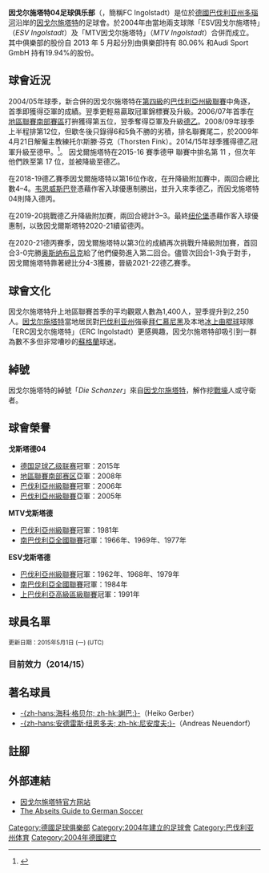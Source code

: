 {{noteTA|G1=足球|G2=德甲|1=zh-hans:因戈尔施塔特; zh-tw:因戈斯塔特; zh-hk:恩高斯達特}}
{{Football club infobox
| clubname      = 恩高斯達特<br /> ''FC Ingolstadt''
| image         = FC Ingolstadt 04 logo.svg
| image_size    = 170px
| fullname      = 因戈尔施塔特2004足球俱乐部<br />Fußball-Club Ingolstadt 04 e.V
| nickname      = ''Die Schanzer'' 
| founded       = 2004年 
| ground        = [[奧迪體育公園|奧迪體育公園]]
| city          = [[因戈尔施塔特|因戈尔施塔特]] 
| capacity      = 16,500人 
| chairman      = [[Peter_Jackwerth|Peter Jackwerth]]
| manager       = [[Roberto_Pätzold|Roberto Pätzold]]
| league        = [[德國足球丙級聯賽|德國足球丙級聯賽]]
| season        = [[2021年至2022年德國足球乙級聯賽|2021–22]]
| position      = 德乙，第 18 位（降班）
| shirtsupplier = {{PUMA}} 
| shirtsponsors = [[PROSIS_GmbH|PROSIS GmbH]]
| pattern_la1     = _ingolstadt2021h
| pattern_b1      = _ingolstadt2021h
| pattern_ra1     = _ingolstadt2021h
| pattern_sh1 = 
| pattern_so1 = 
| leftarm1    = FF0000
| body1       = FF0000
| rightarm1   = FF0000
| shorts1     = FF0000
| socks1      = FF0000
| pattern_la2     = _pumafinal21b
| pattern_b2      = _pumafinal21b
| pattern_ra2     = _pumafinal21b
| pattern_sh2 = 
| pattern_so2 = 
| leftarm2    = FFFFFF
| body2       = FFFFFF
| rightarm2   = FFFFFF
| shorts2     = 000000
| socks2      = 000000
| pattern_la3     = _pumafinalg21w
| pattern_b3      = _pumafinalg21w
| pattern_ra3     = _pumafinalg21w
| pattern_sh3 = 
| pattern_so3 = 
| leftarm3    = FFFFFF
| body3       = 333333
| rightarm3   = FFFFFF
| shorts3     = FFFFFF
| socks3      = FFFFFF
}}
'''因戈尔施塔特04足球俱乐部'''（{{lang-de|Fußball-Club Ingolstadt 04 e.V}}，簡稱FC Ingolstadt）是位於[[德國|德國]][[巴伐利亚州|巴伐利亚州]][[多瑙河|多瑙河]]沿岸的[[因戈尔施塔特|因戈尔施塔特]]的足球會。於2004年由當地兩支球隊「ESV因戈尔施塔特」（''ESV Ingolstadt''）及「MTV因戈尔施塔特」（''MTV Ingolstadt''）合併而成立。
其中俱樂部的股份自 2013 年 5 月起分別由俱樂部持有 80.06% 和Audi Sport GmbH 持有19.94%的股份。

== 球會近況 ==
2004/05年球季，新合併的因戈尔施塔特在[[德國足球聯賽系統|第四級]]的[[德國足球巴伐利亞州級聯賽|巴伐利亞州級聯賽]]中角逐，首季即獲得亞軍的成績。翌季更輕易贏取冠軍錦標賽及升級。2006/07年首季在[[德國足球地區聯賽|地區聯賽南部賽區]]打拚獲得第五位，翌季奪得亞軍及升級[[德乙|德乙]]。2008/09年球季上半程排第12位，但歇冬後只錄得6和5負不勝的劣積，排名聯賽尾二，於2009年4月21日解僱主教練托尔斯滕·芬克（Thorsten Fink）。2014/15年球季獲得德乙冠軍升級至德甲。<ref>{{cite news |language=zh-hans |url=http://www.dfo.cn/dfo/show.asp?id=9075 |title=后半程未尝胜绩 因戈尔施塔特解雇芬克 |publisher=德国足球在线网站 |date=2009-04-22 |accessdate=2009-04-23 }}{{dead link|date=2017年12月 |bot=InternetArchiveBot |fix-attempted=yes }}</ref>。
因戈爾施塔特在2015-16 賽季德甲
聯賽中排名第 11 ，但次年他們跌至第 17 位，並被降級至德乙。

在2018-19德乙賽季因戈爾施塔特以第16位作收，在升降級附加賽中，兩回合總比數4–4。[[韦恩威斯巴登|韦恩威斯巴登]]憑藉作客入球優惠制勝出，並升入來季德乙，而因戈施塔特04則降入德丙。

在2019-20挑戰德乙升降級附加賽，兩回合總計3–3。最終[[纽伦堡足球俱乐部|纽伦堡]]憑藉作客入球優惠制，以致因戈爾斯塔特2020-21續留德丙。

在2020-21德丙賽季，因戈爾施塔特以第3位的成績再次挑戰升降級附加賽，首回合3-0完勝[[奥斯纳布吕克体育俱乐部|奥斯纳布吕克]]給了他們優勢進入第二回合。儘管次回合1-3負于對手，因戈爾施塔特靠著總比分4-3獲勝，晉級2021-22德乙賽季。

== 球會文化 ==
因戈尔施塔特升上地區聯賽首季的平均觀眾人數為1,400人，翌季提升到2,250人。[[因戈尔施塔特|因戈尔施塔特]]當地居民對[[巴伐利亚州|巴伐利亚州]]強豪[[拜仁慕尼黑足球俱乐部|拜仁慕尼黑]]及本地[[冰上曲棍球|冰上曲棍球]]球隊「ERC因戈尔施塔特」（ERC Ingolstadt）更感興趣，因戈尔施塔特卻吸引到一群為數不多但非常嘈吵的[[蘇格蘭|蘇格蘭]]球迷。

== 綽號 ==
因戈尔施塔特的綽號「''Die Schanzer''」來自[[因戈尔施塔特|因戈尔施塔特]]，解作挖[[堑壕战|戰壕]]人或守衛者。

== 球會榮譽 ==
'''戈斯塔德04'''
*[[德国足球乙级联赛|德国足球乙级联赛]]冠軍：2015年
*[[德國足球地區聯賽|地區聯賽南部赛区]]亞軍：2008年
*[[德國足球巴伐利亞州級聯賽|巴伐利亞州級聯賽]]冠軍：2006年
*[[德國足球巴伐利亞州級聯賽|巴伐利亞州級聯賽]]亞軍：2005年

'''MTV戈斯塔德'''
*[[德國足球巴伐利亞州級聯賽|巴伐利亞州級聯賽]]冠軍：1981年
*[[德國足球南巴伐利亞全國聯賽|南巴伐利亞全國聯賽]]冠軍：1966年、1969年、1977年

'''ESV戈斯塔德'''
*[[德國足球巴伐利亞州級聯賽|巴伐利亞州級聯賽]]冠軍：1962年、1968年、1979年
*[[德國足球南巴伐利亞全國聯賽|南巴伐利亞全國聯賽]]冠軍：1984年
*[[德國足球上巴伐利亞高級區級聯賽|上巴伐利亞高級區級聯賽]]冠軍：1991年

==球員名單==
<small>更新日期：2015年5月1日 (一) (UTC)</small>
===目前效力（2014/15）===
{{Fs start}}
{{Fs player|no= 1|nat= AUT |name=[[拉馬辛·奧斯簡|拉馬辛·奧斯簡]]|pos=GK}}
{{Fs player|no= 2|nat= DEN |name=[[里安·謝臣|里安·謝臣]]|pos=DF}}
{{Fs player|no= 4|nat= CRO |name=[[安德列·米積杜域|安德列·米積杜域]]|pos=DF}}
{{Fs player|no= 5|nat= GER |name=[[班捷文·侯比拿|班捷文·侯比拿]]|pos=DF}}
{{Fs player|no= 6|nat= USA |name=[[艾法度·摩拉利斯|艾法度·摩拉利斯]]|pos=MF}}
{{Fs player|no= 7|nat= AUS |name=[[馬菲·歷基|馬菲·歷基]]|pos=FW}}
{{Fs player|no= 8|nat= BRA |name=[[羅渣·比拿度|羅渣·比拿度]]|pos=MF}}
{{Fs player|no= 9|nat= GER |name=[[摩列斯·赫特文|摩列斯·赫特文]]|pos=FW}}
{{Fs player|no=10|nat= GER |name=[[柏斯高·哥斯|柏斯高·哥斯]]|pos=MF}}
{{Fs player|no=11|nat= CZE |name=[[湯馬士·柏赫特|湯馬士·柏赫特]]|pos=FW}}
{{Fs player|no=13|nat= GER |name=[[米高·辛特|米高·辛特]]|pos=DF}}
{{Fs player|no=14|nat= GER |name=[[史提芬·歷斯|史提芬·歷斯]]|pos=MF}}
{{Fs player|no=15|nat= BRA |name=[[丹尼路·迪奧度奴·蘇亞雷斯|丹尼路·迪奧度奴·蘇亞雷斯]]|pos=DF}}
{{Fs player|no=16|nat= AUT |name=[[盧卡斯·軒達施亞|盧卡斯·軒達施亞]]|pos=FW}}
{{Fs mid}}
{{Fs player|no=18|nat= GER |name=[[基斯甸·艾格拿|基斯甸·艾格拿]]|pos=FW}}
{{Fs player|no=19|nat= GER |name=麥斯·基斯甸臣|pos=MF}}
{{Fs player|no=20|nat= KAZ |name=[[干斯坦汀·安基爾|干斯坦汀·安基爾]]|pos=DF}}
{{Fs player|no=21|nat= GER |name=[[丹尼·達哥斯達|丹尼·達哥斯達]]|pos=DF}}
{{Fs player|no=22|nat= GER |name=[[史提芬·尹倫韋治|史提芬·尹倫韋治]]|pos=MF}}
{{Fs player|no=23|nat= GER |name=[[羅拔·包亞|羅拔·包亞]]|pos=MF}}
{{Fs player|no=25|nat= GER |name=[[卡爾軒斯·納比|卡爾軒斯·納比]]|pos=FW}}
{{Fs player|no=26|nat= GER |name=[[拉夫·根利殊|拉夫·根利殊]]|pos=DF}}
{{Fs player|no=28|nat= GER |name=[[托比亞斯·利維斯|托比亞斯·利維斯]]|pos=DF}}
{{Fs player|no=30|nat= GER |name=[[湯馬士·柏拉度|湯馬士·柏拉度]]|pos=MF}}
{{Fs player|no=33|nat= GER |name=[[安達·韋斯|安達·韋斯]]|pos=GK}}
{{Fs player|no=34|nat= CMR |name=[[馬雲·麥迪比|馬雲·麥迪比]]|pos=MF}}
{{Fs player|no=36|nat= ISR |name=[[艾莫·高漢|艾莫·高漢]]|pos=MF}}
{{Fs player|no=39|nat= GER |name=基斯甸·柯達治|pos=GK}}
{{Fs end}}

== 著名球員 ==
*[[海科·格贝尔|-{zh-hans:海科·格贝尔; zh-hk:謝巴;}-]]（Heiko Gerber）
*[[安德雷斯·纽恩多夫|-{zh-hans:安德雷斯·纽恩多夫; zh-hk:尼安度夫;}-]]（Andreas Neuendorf）

== 註腳 ==
{{Reflist}}

== 外部連結 ==
*[https://web.archive.org/web/20120204133659/http://www.fcingolstadt.de/ 因戈尔施塔特官方网站]
*[https://web.archive.org/web/20060128080156/http://abseits-soccer.com/clubs/ingol-fc.html The Abseits Guide to German Soccer]

{{恩高斯達特球員名單}}
{{德国足球甲级联赛}}

{{DEFAULTSORT:Ingolstadt, FC}}
[[Category:德國足球俱樂部|Category:德國足球俱樂部]]
[[Category:2004年建立的足球會|Category:2004年建立的足球會]]
[[Category:巴伐利亚州体育|Category:巴伐利亚州体育]]
[[Category:2004年德國建立|Category:2004年德國建立]]